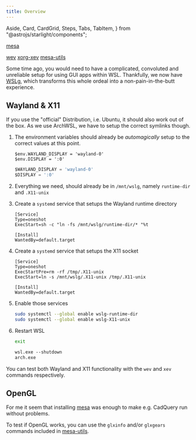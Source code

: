 ```yaml
---
title: Overview
---
```


  Aside,
  Card,
  CardGrid,
  Steps,
  Tabs,
  TabItem,
} from "@astrojs/starlight/components";

<CardGrid>

<Card title="Required" icon="puzzle">

[mesa](https://archlinux.org/packages/extra/x86_64/mesa/)

</Card>

<Card title="Optional" icon="puzzle">

[wev](https://archlinux.org/packages/extra/x86_64/wev/)
[xorg-xev](https://archlinux.org/packages/extra/x86_64/xorg-xev/)
[mesa-utils](https://archlinux.org/packages/extra/x86_64/mesa-utils/)

</Card>

</CardGrid>

Some time ago, you would need to have a complicated, convoluted and unreliable setup
for using GUI apps within WSL.
Thankfully, we now have [WSLg](https://github.com/microsoft/wslg),
which transforms this whole ordeal into a non-pain-in-the-butt experience.

## Wayland & X11

If you use the "official" Distribution, i.e. Ubuntu, it should also work out of the box.
As we use ArchWSL, we have to setup the correct symlinks though.

<Steps>

1.  The environment variables should already be _automagically_ setup to the correct values at this point.

    <Tabs syncKey="shell">

    <TabItem label="Nushell">

    ```nu
    $env.WAYLAND_DISPLAY = 'wayland-0'
    $env.DISPLAY = ':0'
    ```

    </TabItem>

    <TabItem label="Xonsh">

    ```python
    $WAYLAND_DISPLAY = 'wayland-0'
    $DISPLAY = ':0'
    ```

    </TabItem>

    </Tabs>

2.  Everything we need, should already be in `/mnt/wslg`, namely `runtime-dir` and `.X11-unix`

3.  Create a `systemd` service that setups the Wayland runtime directory

    ```systemd title="/etc/systemd/user/wslg-runtime-dir.service" showLineNumbers
    [Service]
    Type=oneshot
    ExecStart=sh -c "ln -fs /mnt/wslg/runtime-dir/* "%t

    [Install]
    WantedBy=default.target
    ```

4.  Create a `systemd` service that setups the X11 socket

    ```systemd title="/etc/systemd/user/wslg-X11-unix.service" showLineNumbers
    [Service]
    Type=oneshot
    ExecStartPre=rm -rf /tmp/.X11-unix
    ExecStart=ln -s /mnt/wslg/.X11-unix /tmp/.X11-unix

    [Install]
    WantedBy=default.target
    ```

5.  Enable those services

    ```sh
    sudo systemctl --global enable wslg-runtime-dir
    sudo systemctl --global enable wslg-X11-unix
    ```

6.  Restart WSL

    ```sh
    exit
    ```

    ```ps
    wsl.exe --shutdown
    arch.exe
    ```

</Steps>

<Aside type="tip">

You can test both Wayland and X11 functionality with the `wev` and `xev` commands respectively.

</Aside>

## OpenGL

For me it seem that installing [mesa](https://archlinux.org/packages/extra/x86_64/mesa/) was enough to make e.g. CadQuery run without problems.

<Aside type="tip">

To test if OpenGL works, you can use the `glxinfo` and/or `glxgears` commands included in [mesa-utils](https://archlinux.org/packages/extra/x86_64/mesa-utils/).

</Aside>

